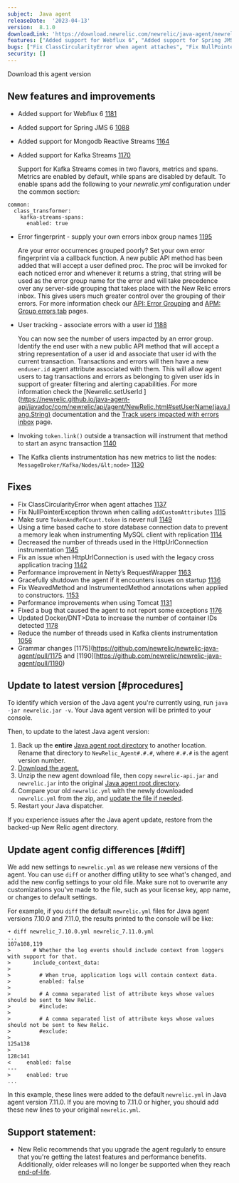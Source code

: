 ```yaml
---
subject:  Java agent
releaseDate:  '2023-04-13'
version:  8.1.0
downloadLink: 'https://download.newrelic.com/newrelic/java-agent/newrelic-agent/8.1.0/'
features: ["Added support for Webflux 6", "Added support for Spring JMS 6", "Added support for Mongodb Reactive Streams", "Added support for Kafka Streams", "Error fingerprint - supply your own errors inbox group names", "User tracking", "Invoking `token.link()` outside a transaction will instrument that method to start an async transaction", "The Kafka clients instrumentation has new metrics to list the nodes: `MessageBroker/Kafka/Nodes/...`"]
bugs: ["Fix ClassCircularityError when agent attaches", "Fix NullPointerException thrown when calling `addCustomAttributes`", "Make sure `TokenAndRefCount.token` is never null", "Using a time based cache to store database connection data to prevent a memory leak when instrumenting MySQL client with replication", "Decreased the number of threads used in the HttpUrlConnection instrumentation", "Fix an issue when HttpUrlConnection is used with the legacy cross application tracing", "Performance improvement in Netty’s RequestWrapper", "Gracefully shutdown the agent if it encounters issues on startup", "Fix WeavedMethod and InstrumentedMethod annotations when applied to constructors.", "Performance improvements when using <DNT>Tomcat</DNT>", "Fixed a bug that caused the agent to not report some exceptions", "Updated <DNT>Docker/DNT>Data to increase the number of container IDs detected", "Reduce the number of threads used in Kafka clients instrumentation"]
security: []
---
```

<ButtonGroup>
  <ButtonLink
    role="button"
    to="https://download.newrelic.com/newrelic/java-agent/newrelic-agent/8.1.0/"
    variant="primary"
  >
    Download this agent version
  </ButtonLink>
</ButtonGroup>


## New features and improvements

- Added support for Webflux 6 [1181](https://github.com/newrelic/newrelic-java-agent/pull/1181)

- Added support for Spring JMS 6 [1088](https://github.com/newrelic/newrelic-java-agent/issues/1088)

- Added support for Mongodb Reactive Streams [1164](https://github.com/newrelic/newrelic-java-agent/pull/1164)

- Added support for Kafka Streams [1170](https://github.com/newrelic/newrelic-java-agent/pull/1170)

  Support for Kafka Streams comes in two flavors, metrics and spans. Metrics are enabled by default, while spans are disabled by default. To enable spans add the following to your _newrelic.yml_ configuration under the common section:
```
common:
  class_transformer:
    kafka-streams-spans:
      enabled: true
```

- Error fingerprint - supply your own errors inbox group names [1195](https://github.com/newrelic/newrelic-java-agent/pull/1195)

  Are your error occurrences grouped poorly? Set your own error fingerprint via a callback function. A new public API method has been added that will accept a user defined proc. The proc will be invoked for each noticed error and whenever it returns a string, that string will be used as the error group name for the error and will take precedence over any server-side grouping that takes place with the New Relic errors inbox. This gives users much greater control over the grouping of their errors. For more information check our [API: Error Grouping](/docs/apm/agents/java-agent/api-guides/java-agent-api-register-error-group-callback-to-set-fingerprint/) and [APM: Group errors tab](/docs/errors-inbox/apm-tab/) pages.

- User tracking - associate errors with a user id [1188](https://github.com/newrelic/newrelic-java-agent/pull/1188)

  You can now see the number of users impacted by an error group. Identify the end user with a new public API method that will accept a string representation of a user id and associate that user id with the current transaction. Transactions and errors will then have a new `enduser.id` agent attribute associated with them. This will allow agent users to tag transactions and errors as belonging to given user ids in support of greater filtering and alerting capabilities. For more information check the [Newrelic.setUserId ](https://newrelic.github.io/java-agent-api/javadoc/com/newrelic/api/agent/NewRelic.html#setUserName(java.lang.String) documentation and the [Track users impacted with errors inbox](/docs/errors-inbox/error-users-impacted/) page.

- Invoking `token.link()` outside a transaction will instrument that method to start an async transaction [1140](https://github.com/newrelic/newrelic-java-agent/pull/1140)

- The Kafka clients instrumentation has new metrics to list the nodes: `MessageBroker/Kafka/Nodes/&lt;node>` [1130](https://github.com/newrelic/newrelic-java-agent/pull/1130)



## Fixes

- Fix ClassCircularityError when agent attaches [1137](https://github.com/newrelic/newrelic-java-agent/pull/1137)
- Fix NullPointerException thrown when calling `addCustomAttributes` [1115](https://github.com/newrelic/newrelic-java-agent/issues/1115)
- Make sure `TokenAndRefCount.token` is never null [1149](https://github.com/newrelic/newrelic-java-agent/issues/1149)
- Using a time based cache to store database connection data to prevent a memory leak when instrumenting MySQL client with replication [1114](https://github.com/newrelic/newrelic-java-agent/pull/1114)
- Decreased the number of threads used in the HttpUrlConnection instrumentation [1145](https://github.com/newrelic/newrelic-java-agent/pull/1145)
- Fix an issue when HttpUrlConnection is used with the legacy cross application tracing [1142](https://github.com/newrelic/newrelic-java-agent/issues/1142)
- Performance improvement in Netty’s RequestWrapper [1163](https://github.com/newrelic/newrelic-java-agent/pull/1163)
- Gracefully shutdown the agent if it encounters issues on startup [1136](https://github.com/newrelic/newrelic-java-agent/pull/1136)
- Fix WeavedMethod and InstrumentedMethod annotations when applied to constructors.  [1153](https://github.com/newrelic/newrelic-java-agent/issues/1153)
- Performance improvements when using <DNT>Tomcat</DNT> [1131](https://github.com/newrelic/newrelic-java-agent/pull/1131)
- Fixed a bug that caused the agent to not report some exceptions [1176](https://github.com/newrelic/newrelic-java-agent/pull/1176)
- Updated <DNT>Docker/DNT>Data to increase the number of container IDs detected [1178](https://github.com/newrelic/newrelic-java-agent/pull/1178)
- Reduce the number of threads used in Kafka clients instrumentation [1056](https://github.com/newrelic/newrelic-java-agent/issues/1056)
- Grammar changes [1175](https://github.com/newrelic/newrelic-java-agent/pull/1175 and [1190][https://github.com/newrelic/newrelic-java-agent/pull/1190)


## Update to latest version [#procedures]

To identify which version of the Java agent you're currently using, run `java -jar newrelic.jar -v`. Your Java agent version will be printed to your console.

Then, to update to the latest Java agent version:

1. Back up the **entire** [Java agent root directory](/docs/agents/manage-apm-agents/troubleshooting/find-agent-root-directory#java-agent) to another location. Rename that directory to `NewRelic_Agent#.#.#`, where `#.#.#` is the agent version number.
2. [Download the agent.](/docs/release-notes/agent-release-notes/java-release-notes)
3. Unzip the new agent download file, then copy `newrelic-api.jar` and `newrelic.jar` into the original [Java agent root directory](/docs/agents/manage-apm-agents/troubleshooting/find-agent-root-directory#java-agent).
4. Compare your old `newrelic.yml` with the newly downloaded `newrelic.yml` from the zip, and [update the file if needed](#diff).
5. Restart your Java dispatcher.

If you experience issues after the Java agent update, restore from the backed-up New Relic agent directory.

## Update agent config differences [#diff]

We add new settings to `newrelic.yml` as we release new versions of the agent. You can use `diff` or another diffing utility to see what's changed, and add the new config settings to your old file. Make sure not to overwrite any customizations you've made to the file, such as your license key, app name, or changes to default settings.

For example, if you `diff` the default `newrelic.yml` files for Java agent versions 7.10.0 and 7.11.0, the results printed to the console will be like:

```
➜ diff newrelic_7.10.0.yml newrelic_7.11.0.yml
...
107a108,119
>       # Whether the log events should include context from loggers with support for that.
>       include_context_data:
>
>         # When true, application logs will contain context data.
>         enabled: false
>
>         # A comma separated list of attribute keys whose values should be sent to New Relic.
>         #include:
>
>         # A comma separated list of attribute keys whose values should not be sent to New Relic.
>         #exclude:
>
125a138
>
128c141
<     enabled: false
---
>     enabled: true
...
```

In this example, these lines were added to the default `newrelic.yml` in Java agent version 7.11.0. If you are moving to 7.11.0 or higher, you should add these new lines to your original `newrelic.yml`.

## Support statement:

* New Relic recommends that you upgrade the agent regularly to ensure that you're getting the latest features and performance benefits. Additionally, older releases will no longer be supported when they reach [end-of-life](/docs/using-new-relic/cross-product-functions/install-configure/notification-changes-new-relic-saas-features-distributed-software/).
